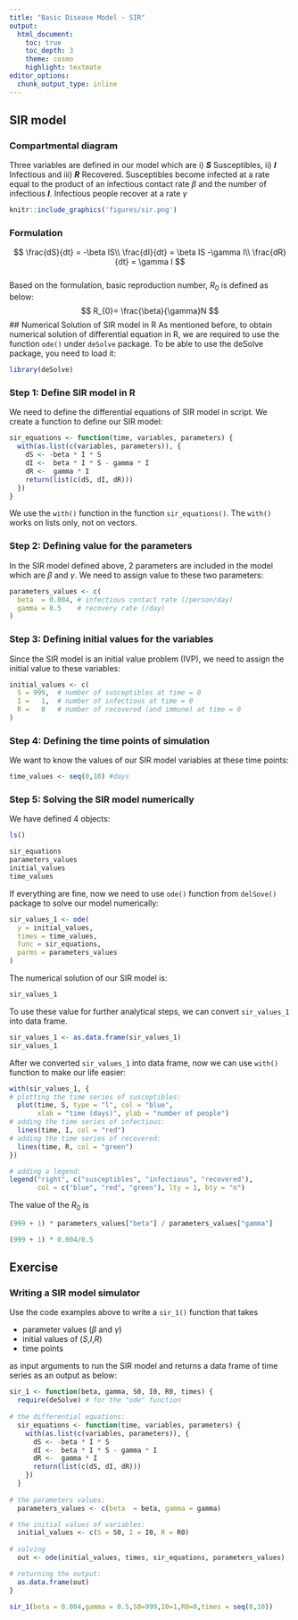 ```yaml
---
title: "Basic Disease Model - SIR"
output: 
  html_document:
    toc: true
    toc_depth: 3
    theme: cosmo
    highlight: textmate
editor_options: 
  chunk_output_type: inline
---
```


## SIR model
### Compartmental diagram
Three variables are defined in our model which are i) ***S*** Susceptibles, ii) ***I*** Infectious and iii) ***R*** Recovered. Susceptibles become infected at a rate equal to the product of an infectious contact rate $\beta$ and the number of infectious ***I***. Infectious people recover at a rate $\gamma$
```r
knitr::include_graphics('figures/sir.png')
```

### Formulation  
$$
\frac{dS}{dt} = -\beta IS\\
\frac{dI}{dt} = \beta IS -\gamma I\\
\frac{dR}{dt} = \gamma I
$$  
Based on the formulation, basic reproduction number, $R_{0}$ is defined as below:
$$
R_{0}= \frac{\beta}{\gamma}N
$$
## Numerical Solution of SIR model in R
As mentioned before, to obtain numerical solution of differential equation in R, we are required to use the function ```ode()``` under ```deSolve``` package. To be able to use the deSolve package, you need to load it:
```r
library(deSolve)
```
### Step 1: Define SIR model in R
We need to define the differential equations of SIR model in script. We create a function to define our SIR model:
```r
sir_equations <- function(time, variables, parameters) {
  with(as.list(c(variables, parameters)), {
    dS <- -beta * I * S
    dI <-  beta * I * S - gamma * I
    dR <-  gamma * I
    return(list(c(dS, dI, dR)))
  })
}
```
We use the ```with()``` function in the function ```sir_equations()```. The ```with()``` works on lists only, not on vectors.

### Step 2: Defining value for the parameters 
In the SIR model defined above, 2 parameters are included in the model which are $\beta$ and $\gamma$. We need to assign value to these two parameters:
```r
parameters_values <- c(
  beta  = 0.004, # infectious contact rate (/person/day)
  gamma = 0.5    # recovery rate (/day)
)
```

### Step 3: Defining initial values for the variables
Since the SIR model is an initial value problem (IVP), we need to assign the initial value to these variables:
```r
initial_values <- c(
  S = 999,  # number of susceptibles at time = 0
  I =   1,  # number of infectious at time = 0
  R =   0   # number of recovered (and immune) at time = 0
)
```

### Step 4: Defining the time points of simulation
We want to know the values of our SIR model variables at these time points:
```r
time_values <- seq(0,10) #days
```

### Step 5: Solving the SIR model numerically
We have defined 4 objects:
```r
ls()
```
```r
sir_equations
parameters_values
initial_values
time_values
```
If everything are fine, now we need to use ```ode()``` function from ```delSove()``` package to solve our model numerically:
```r
sir_values_1 <- ode(
  y = initial_values,
  times = time_values,
  func = sir_equations,
  parms = parameters_values 
)
```
The numerical solution of our SIR model is:
```r
sir_values_1
```
To use these value for further analytical steps, we can convert ```sir_values_1``` into data frame.
```r
sir_values_1 <- as.data.frame(sir_values_1)
sir_values_1
```
After we converted ```sir_values_1``` into data frame, now we can use ```with()``` function to make our life easier:
```r
with(sir_values_1, {
# plotting the time series of susceptibles:
  plot(time, S, type = "l", col = "blue",
       xlab = "time (days)", ylab = "number of people")
# adding the time series of infectious:
  lines(time, I, col = "red")
# adding the time series of recovered:
  lines(time, R, col = "green")
})

# adding a legend:
legend("right", c("susceptibles", "infectious", "recovered"),
       col = c("blue", "red", "green"), lty = 1, bty = "n")
```
The value of the $R_{0}$ is
```r
(999 + 1) * parameters_values["beta"] / parameters_values["gamma"]
```
```r
(999 + 1) * 0.004/0.5
```
## Exercise
### Writing a SIR model simulator
Use the code examples above to write a ```sir_1()``` function that takes

* parameter values ($\beta$ and $\gamma$)
* initial values of (*S*,*I*,*R*)
* time points  

as input arguments to run the SIR model and returns a data frame of time series as an output as below:
```r
sir_1 <- function(beta, gamma, S0, I0, R0, times) {
  require(deSolve) # for the "ode" function
  
# the differential equations:
  sir_equations <- function(time, variables, parameters) {
    with(as.list(c(variables, parameters)), {
      dS <- -beta * I * S
      dI <-  beta * I * S - gamma * I
      dR <-  gamma * I
      return(list(c(dS, dI, dR)))
    })
  }
  
# the parameters values:
  parameters_values <- c(beta  = beta, gamma = gamma)

# the initial values of variables:
  initial_values <- c(S = S0, I = I0, R = R0)
  
# solving
  out <- ode(initial_values, times, sir_equations, parameters_values)

# returning the output:
  as.data.frame(out)
}
```
```r
sir_1(beta = 0.004,gamma = 0.5,S0=999,I0=1,R0=0,times = seq(0,10))
```